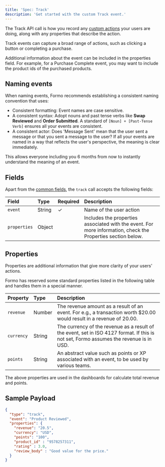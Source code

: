 ```yaml
---
title: 'Spec: Track'
description: 'Get started with the custom Track event.'
---
```


The Track API call is how you record any [custom actions](/features/product-analytics/custom-events) your users are doing, 
along with any properties that describe the action.

Track events can capture a broad range of actions, such as clicking a button or completing a purchase.

Additional information about the event can be included in the properties field. For example, for a Purchase Complete event, you may want to include the product ids of the purchased products.

## Naming events

When naming events, Formo recommends establishing a consistent naming convention that uses:

- Consistent formatting: Event names are case sensitive.
- A consistent syntax:  Adopt nouns and past tense verbs like **Swap Reviewed** and **Order Submitted**. A standard of `[Noun] + [Past-Tense Verb]` ensures all your events are consistent.
- A consistent actor: Does 'Message Sent' mean that the user sent a message or that you sent a message to the user? If all your events are named in a way that reflects the user's perspective, the meaning is clear immediately.

This allows everyone including you 6 months from now to instantly understand the meaning of an event.

## Fields

Apart from the [common fields](/data/events/common), the `track` call accepts the following fields:

| Field | Type | Required | Description |
|:------|:-----|:---------|:------------|
| `event` | String | ✓ | Name of the user action |
| `properties` | Object |  | Includes the properties associated with the event. For more information, check the Properties section below. |


## Properties

Properties are additional information that give more clarity of your users' actions.

Formo has reserved some standard properties listed in the following table and handles them in a special manner.

| Property | Type | Description |
|:---------|:-----|:------------|
| `revenue` | Number | The revenue amount as a result of an event. For e.g., a transaction worth $20.00 would result in a revenue of 20.00. |
| `currency` | String | The currency of the revenue as a result of the event, set in ISO 4127 format. If this is not set, Formo assumes the revenue is in USD. |
| `points` | String | An abstract value such as points or XP associated with an event, to be used by various teams. |

The above properties are used in the dashboards for calculate total revenue and points.

## Sample Payload

```json
{
  "type": "track",
  "event": "Product Reviewed",
  "properties": {
    "revenue": "20.5",
    "currency": "USD",
    "points": "100",
    "product_id" : "9578257311",
    "rating" : 3.0,
    "review_body" : "Good value for the price."
  }
}
```